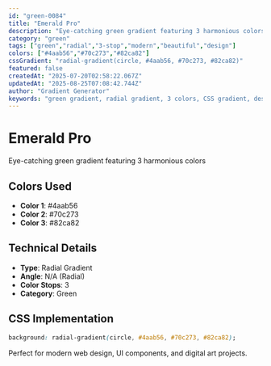 ```yaml
---
id: "green-0084"
title: "Emerald Pro"
description: "Eye-catching green gradient featuring 3 harmonious colors"
category: "green"
tags: ["green","radial","3-stop","modern","beautiful","design"]
colors: ["#4aab56","#70c273","#82ca82"]
cssGradient: "radial-gradient(circle, #4aab56, #70c273, #82ca82)"
featured: false
createdAt: "2025-07-20T02:58:22.067Z"
updatedAt: "2025-08-25T07:08:42.744Z"
author: "Gradient Generator"
keywords: "green gradient, radial gradient, 3 colors, CSS gradient, design, #4aab56, #70c273, #82ca82"
---
```


# Emerald Pro

Eye-catching green gradient featuring 3 harmonious colors

## Colors Used
- **Color 1**: #4aab56
- **Color 2**: #70c273
- **Color 3**: #82ca82

## Technical Details
- **Type**: Radial Gradient
- **Angle**: N/A (Radial)
- **Color Stops**: 3
- **Category**: Green

## CSS Implementation
```css
background: radial-gradient(circle, #4aab56, #70c273, #82ca82);
```

Perfect for modern web design, UI components, and digital art projects.
